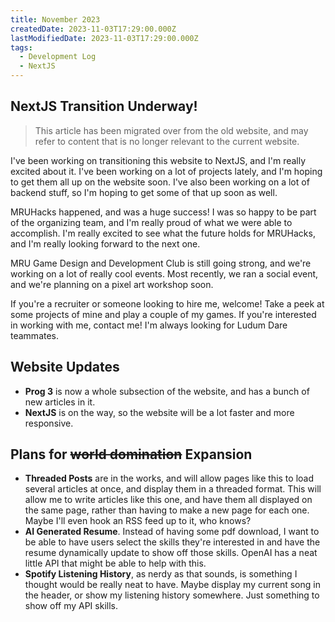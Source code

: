 ---
title: November 2023
createdDate: 2023-11-03T17:29:00.000Z
lastModifiedDate: 2023-11-03T17:29:00.000Z
tags:
  - Development Log
  - NextJS
---

## NextJS Transition Underway!

> This article has been migrated over from the old website, and may refer to content that is no longer relevant to the current website.

I've been working on transitioning this website to NextJS, and I'm really excited about it. I've been working on a lot of projects lately, and I'm hoping to get them all up on the website soon. I've also been working on a lot of backend stuff, so I'm hoping to get some of that up soon as well.

MRUHacks happened, and was a huge success! I was so happy to be part of the organizing team, and I'm really proud of what we were able to accomplish. I'm really excited to see what the future holds for MRUHacks, and I'm really looking forward to the next one.

MRU Game Design and Development Club is still going strong, and we're working on a lot of really cool events. Most recently, we ran a social event, and we're planning on a pixel art workshop soon.

If you're a recruiter or someone looking to hire me, welcome! Take a peek at some projects of mine and play a couple of my games. If you're interested in working with me, contact me! I'm always looking for Ludum Dare teammates.

## Website Updates

- **Prog 3** is now a whole subsection of the website, and has a bunch of new articles in it.
- **NextJS** is on the way, so the website will be a lot faster and more responsive.

## Plans for ~~world domination~~ Expansion

- **Threaded Posts** are in the works, and will allow pages like this to load several articles at once, and display them in a threaded format. This will allow me to write articles like this one, and have them all displayed on the same page, rather than having to make a new page for each one. Maybe I'll even hook an RSS feed up to it, who knows?
- **AI Generated Resume**. Instead of having some pdf download, I want to be able to have users select the skills they're interested in and have the resume dynamically update to show off those skills. OpenAI has a neat little API that might be able to help with this.
- **Spotify Listening History**, as nerdy as that sounds, is something I thought would be really neat to have. Maybe display my current song in the header, or show my listening history somewhere. Just something to show off my API skills.
